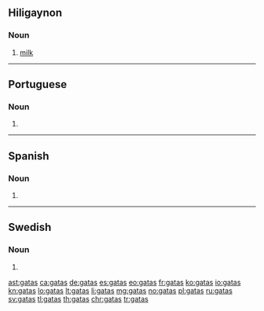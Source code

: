 ==Hiligaynon==

===Noun===
{{head|hil|noun}}

# [[milk]]

----

==Portuguese==

===Noun===
{{head|pt}} {{f}}

# {{pt-noun form of|gato|f|pl}}

----

==Spanish==

===Noun===
{{head|es|noun form|g=f-p}}

# {{plural of|gata|lang=es}}

----

==Swedish==

===Noun===
{{head|sv|noun form}}

# {{sv-noun-form-indef-gen|gata}}

[[ast:gatas]]
[[ca:gatas]]
[[de:gatas]]
[[es:gatas]]
[[eo:gatas]]
[[fr:gatas]]
[[ko:gatas]]
[[io:gatas]]
[[kn:gatas]]
[[lo:gatas]]
[[lt:gatas]]
[[li:gatas]]
[[mg:gatas]]
[[no:gatas]]
[[pl:gatas]]
[[ru:gatas]]
[[sv:gatas]]
[[tl:gatas]]
[[th:gatas]]
[[chr:gatas]]
[[tr:gatas]]